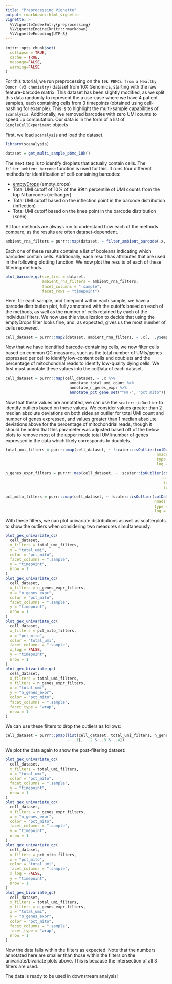 ```yaml
---
title: "Preprocessing Vignette"
output: rmarkdown::html_vignette
vignette: >
  %\VignetteIndexEntry{preprocessing}
  %\VignetteEngine{knitr::rmarkdown}
  %\VignetteEncoding{UTF-8}
---
```


```r
knitr::opts_chunk$set(
  collapse = TRUE,
  cache = TRUE,
  message=FALSE, 
  warning=FALSE
)
```

For this tutorial, we run preprocessing on the `10k PBMCs from a Healthy Donor (v3 chemistry)` dataset from 10X Genomics, starting with the raw feature-barcode matrix. This dataset has been slightly modified, as we split this data randomly to represent the a use-case where we have 4 patient samples, each containing cells from 3 timepoints (obtained using cell-hashing for example). This is to highlight the multi-sample capabilities of `scanalysis`. Additionally, we removed barcodes with zero UMI counts to speed up computation. Our data is in the form of a list of `SingleCellExperiment` objects

First, we load `scanalysis` and load the dataset. 

```r
library(scanalysis)

dataset = get_multi_sample_pbmc_10k()
```

The next step is to identify droplets that actually contain cells. The `filter_ambient_barcode` function is used for this. It runs four different methods for identification of cell-containing barcodes:

* [emptyDrops](https://genomebiology.biomedcentral.com/articles/10.1186/s13059-019-1662-y) (empty_drops)
* Total UMI cutoff of 10% of the 99th percentile of UMI counts from the top N barcodes (cellranger)
* Total UMI cutoff based on the inflection point in the barcode distribution (inflection)
* Total UMI cutoff based on the knee point in the barcode distribution (knee)

All four methods are always run to understand how each of the methods compare, as the results are often dataset-dependent. 

```r
ambient_rna_filters = purrr::map(dataset, ~ filter_ambient_barcode(.x, 2500))
```

Each one of these results contains a list of booleans indicating which barcodes contain cells. Additionally, each result has attributes that are used in the following plotting function. We now plot the results of each of these filtering methods.

```r
plot_barcode_qc(sce_list = dataset,
                ambient_rna_filters = ambient_rna_filters,
                facet_columns = ".sample",
                facet_rows = "timepoint")
```

Here, for each sample, and timepoint within each sample, we have a barcode distribution plot, fully annotated with the cutoffs based on each of the methods, as well as the number of cells retained by each of the individual filters. We now use this visualization to decide that using the emptyDrops filter looks fine, and, as expected, gives us the most number of cells recovered. 

```r
cell_dataset = purrr::map2(dataset, ambient_rna_filters, ~ .x[,  .y$empty_drops == TRUE])
```

Now that we have identified barcode-containing cells, we now filter cells based on common QC measures, such as the total number of UMIs/genes expressed per cell to identify low-content cells and doublets and the percentage of mitochondrial reads to identify low-quality dying cells. We first must annotate these values into the colData of each dataset.

```r
cell_dataset = purrr::map(cell_dataset, ~ .x %>%
                            annotate_total_umi_count %>%
                            annotate_n_genes_expr %>%
                            annotate_pct_gene_set("^MT-", "pct_mito"))
```

Now that these values are annotated, we can use the `scater::isOutlier` to identify outliers based on these values. We consider values greater than 2 median absolute deviations on both sides an outlier for total UMI count and number of genes expressed, and values greater than 1 median absolute deviations above for the percentage of mitochondrial reads, though it should be noted that this parameter was adjusted based off of the below plots to remove most of the upper mode total UMI/number of genes expressed in the data which likely corresponds to doublets.

```r
total_umi_filters = purrr::map(cell_dataset, ~ !scater::isOutlier(colData(.x)$total_umi,
                                                                  nmads = 1,
                                                                  type = "both",
                                                                  log = TRUE))

n_genes_expr_filters = purrr::map(cell_dataset, ~ !scater::isOutlier(colData(.x)$n_genes_expr,
                                                                     nmads = 1,
                                                                     type = "both",
                                                                     log = TRUE))

pct_mito_filters = purrr::map(cell_dataset, ~ !scater::isOutlier(colData(.x)$pct_mito,
                                                                 nmads = 2,
                                                                 type = "higher",
                                                                 log = FALSE))
```

With these filters, we can plot univariate distributions as well as scatterplots to show the outliers when considering two measures simultaneously. 

```r
plot_gex_univariate_qc(
  cell_dataset,
  x_filters = total_umi_filters,
  x = "total_umi",
  color = "pct_mito",
  facet_columns = ".sample",
  y = "timepoint",
  nrow = 1
)
plot_gex_univariate_qc(
  cell_dataset,
  x_filters = n_genes_expr_filters,
  x = "n_genes_expr",
  color = "pct_mito",
  facet_columns = ".sample",
  y = "timepoint",
  nrow = 1
)
plot_gex_univariate_qc(
  cell_dataset,
  x_filters = pct_mito_filters,
  x = "pct_mito",
  color = "total_umi",
  facet_columns = ".sample",
  x_log = FALSE,
  y = "timepoint",
  nrow = 1
)
plot_gex_bivariate_qc(
  cell_dataset,
  x_filters = total_umi_filters,
  y_filters = n_genes_expr_filters,
  x = "total_umi",
  y = "n_genes_expr",
  color = "pct_mito",
  facet_columns = ".sample",
  facet_type = "wrap",
  nrow = 1
)
```

We can use these filters to drop the outliers as follows:

```r
cell_dataset = purrr::pmap(list(cell_dataset, total_umi_filters, n_genes_expr_filters, pct_mito_filters),
                           ~ ..1[, ..2 & ..3 & ..4])
```

We plot the data again to show the post-filtering dataset:

```r
plot_gex_univariate_qc(
  cell_dataset,
  x_filters = total_umi_filters,
  x = "total_umi",
  color = "pct_mito",
  facet_columns = ".sample",
  y = "timepoint",
  nrow = 1
)
plot_gex_univariate_qc(
  cell_dataset,
  x_filters = n_genes_expr_filters,
  x = "n_genes_expr",
  color = "pct_mito",
  facet_columns = ".sample",
  y = "timepoint",
  nrow = 1
)
plot_gex_univariate_qc(
  cell_dataset,
  x_filters = pct_mito_filters,
  x = "pct_mito",
  color = "total_umi",
  facet_columns = ".sample",
  x_log = FALSE,
  y = "timepoint",
  nrow = 1
)
plot_gex_bivariate_qc(
  cell_dataset,
  x_filters = total_umi_filters,
  y_filters = n_genes_expr_filters,
  x = "total_umi",
  y = "n_genes_expr",
  color = "pct_mito",
  facet_columns = ".sample",
  facet_type = "wrap",
  nrow = 1
)
```

Now the data falls within the filters as expected. Note that the numbers annotated here are smaller than those within the filters on the univariate/bivariate plots above. This is because the intersection of all 3 filters are used.

The data is ready to be used in downstream analysis!